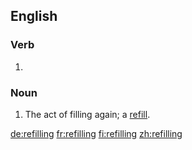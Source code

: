==English==

===Verb===
{{head|en|present participle}}

# {{present participle of|refill|lang=en|nocat=1}}

===Noun===
{{en-noun}}

# The act of filling again; a [[refill]].

[[de:refilling]]
[[fr:refilling]]
[[fi:refilling]]
[[zh:refilling]]